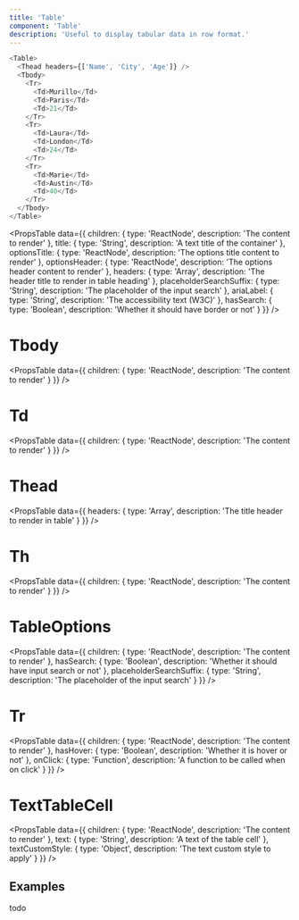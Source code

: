 ```yaml
---
title: 'Table'
component: 'Table'
description: 'Useful to display tabular data in row format.'
---
```


```js live
<Table>
  <Thead headers={['Name', 'City', 'Age']} />
  <Tbody>
    <Tr>
      <Td>Murillo</Td>
      <Td>Paris</Td>
      <Td>21</Td>
    </Tr>
    <Tr>
      <Td>Laura</Td>
      <Td>London</Td>
      <Td>24</Td>
    </Tr>
    <Tr>
      <Td>Marie</Td>
      <Td>Austin</Td>
      <Td>40</Td>
    </Tr>
  </Tbody>
</Table>
```

<PropsTable
  data={{
    children: {
      type: 'ReactNode',
      description: 'The content to render'
    },
    title: {
      type: 'String',
      description: 'A text title of the container'
    },
    optionsTitle: {
      type: 'ReactNode',
      description: 'The options title content to render'
    },
    optionsHeader: {
      type: 'ReactNode',
      description: 'The options header content to render'
    },
    headers: {
      type: 'Array',
      description: 'The header title to render in table heading'
    },
    placeholderSearchSuffix: {
      type: 'String',
      description: 'The placeholder of the input search'
    },
    ariaLabel: {
      type: 'String',
      description: 'The accessibility text (W3C)'
    },
    hasSearch: {
      type: 'Boolean',
      description: 'Whether it should have border or not'
    }
  }}
/>

# Tbody

<PropsTable
  data={{
    children: {
      type: 'ReactNode',
      description: 'The content to render'
    }
  }}
/>

# Td

<PropsTable
  data={{
    children: {
      type: 'ReactNode',
      description: 'The content to render'
    }
  }}
/>

# Thead

<PropsTable
  data={{
    headers: {
      type: 'Array',
      description: 'The title header to render in table'
    }
  }}
/>

# Th

<PropsTable
  data={{
    children: {
      type: 'ReactNode',
      description: 'The content to render'
    }
  }}
/>

# TableOptions

<PropsTable
  data={{
    children: {
      type: 'ReactNode',
      description: 'The content to render'
    },
    hasSearch: {
      type: 'Boolean',
      description: 'Whether it should have input search or not'
    },
    placeholderSearchSuffix: {
      type: 'String',
      description: 'The placeholder of the input search'
    }
  }}
/>

# Tr

<PropsTable
  data={{
    children: {
      type: 'ReactNode',
      description: 'The content to render'
    },
    hasHover: {
      type: 'Boolean',
      description: 'Whether it is hover or not'
    },
    onClick: {
      type: 'Function',
      description: 'A function to be called when on click'
    }
  }}
/>

# TextTableCell

<PropsTable
  data={{
    children: {
      type: 'ReactNode',
      description: 'The content to render'
    },
    text: {
      type: 'String',
      description: 'A text of the table cell'
    },
    textCustomStyle: {
      type: 'Object',
      description: 'The text custom style to apply'
    }
  }}
/>

## Examples

todo
